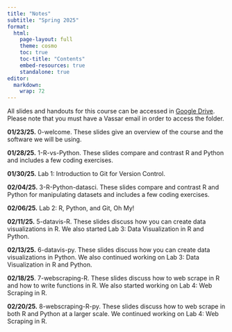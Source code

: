 ```yaml
---
title: "Notes"
subtitle: "Spring 2025"
format: 
  html:
    page-layout: full
    theme: cosmo
    toc: true
    toc-title: "Contents"
    embed-resources: true
    standalone: true
editor: 
  markdown: 
    wrap: 72
---
```


All slides and handouts for this course can be accessed in [Google
Drive](https://drive.google.com/drive/folders/1bSsXZYec0jS52443tdppaMiCBs901hX3?usp=sharing).
Please note that you must have a Vassar email in order to access the
folder.

**01/23/25.** 0-welcome. These slides give an overview of the course and
the software we will be using.

**01/28/25.** 1-R-vs-Python. These slides compare and contrast R and
Python and includes a few coding exercises.

**01/30/25.** Lab 1: Introduction to Git for Version Control.

**02/04/25.** 3-R-Python-datasci. These slides compare and contrast R
and Python for manipulating datasets and includes a few coding
exercises.

**02/06/25.** Lab 2: R, Python, and Git, Oh My!

**02/11/25.** 5-datavis-R. These slides discuss how you can create data
visualizations in R. We also started Lab 3: Data Visualization in R and
Python.

**02/13/25.** 6-datavis-py. These slides discuss how you can create data
visualizations in Python. We also continued working on Lab 3: Data
Visualization in R and Python.

**02/18/25**. 7-webscraping-R. These slides discuss how to web scrape in
R and how to write functions in R. We also started working on Lab 4: Web
Scraping in R.

**02/20/25.** 8-webscraping-R-py. These slides discuss how to web scrape
in both R and Python at a larger scale. We continued working on Lab 4:
Web Scraping in R.
